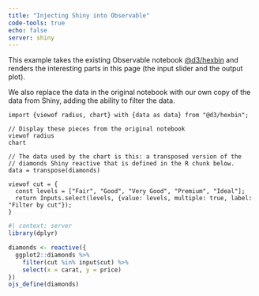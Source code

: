 ```yaml
---
title: "Injecting Shiny into Observable"
code-tools: true
echo: false
server: shiny
---
```


This example takes the existing Observable notebook [\@d3/hexbin](https://observablehq.com/@d3/hexbin) and renders the interesting parts in this page (the input slider and the output plot).

We also replace the data in the original notebook with our own copy of the data from Shiny, adding the ability to filter the data.

```ojs
import {viewof radius, chart} with {data as data} from "@d3/hexbin";

// Display these pieces from the original notebook
viewof radius
chart
```

```ojs
// The data used by the chart is this: a transposed version of the
// diamonds Shiny reactive that is defined in the R chunk below.
data = transpose(diamonds)

viewof cut = {
  const levels = ["Fair", "Good", "Very Good", "Premium", "Ideal"];
  return Inputs.select(levels, {value: levels, multiple: true, label: "Filter by cut"});
}
```

```r
#| context: server
library(dplyr)

diamonds <- reactive({
  ggplot2::diamonds %>%
    filter(cut %in% input$cut) %>%
    select(x = carat, y = price)
})
ojs_define(diamonds)
```
